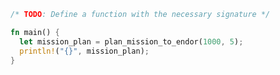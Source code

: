 ```rust
/* TODO: Define a function with the necessary signature */

fn main() {
  let mission_plan = plan_mission_to_endor(1000, 5);
  println!("{}", mission_plan);
}
```